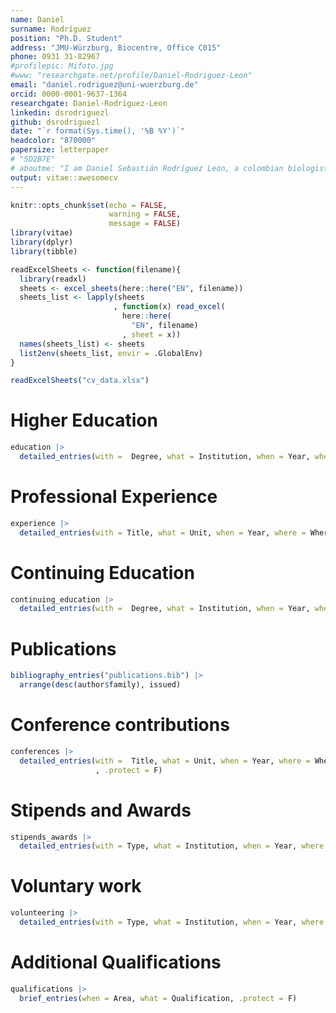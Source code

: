 ```yaml
---
name: Daniel
surname: Rodríguez
position: "Ph.D. Student"
address: "JMU-Würzburg, Biocentre, Office C015"
phone: 0931 31-82967
#profilepic: Mifoto.jpg
#www: "researchgate.net/profile/Daniel-Rodriguez-Leon"
email: "daniel.rodriguez@uni-wuerzburg.de"
orcid: 0000-0001-9637-1364
researchgate: Daniel-Rodriguez-Leon
linkedin: dsrodriguezl
github: dsrodriguezl
date: "`r format(Sys.time(), '%B %Y')`"
headcolor: "870000"
papersize: letterpaper
# "5D2B7E"
# aboutme: "I am Daniel Sebastián Rodríguez León, a colombian biologist with a great interest in Behavioral and Chemical Ecology, in particular towards the study of Social Organization and Evolution, as well as Animal Communication."
output: vitae::awesomecv
---
```


```r
knitr::opts_chunk$set(echo = FALSE,
                      warning = FALSE,
                      message = FALSE)
library(vitae)
library(dplyr)
library(tibble)

readExcelSheets <- function(filename){
  library(readxl)
  sheets <- excel_sheets(here::here("EN", filename))
  sheets_list <- lapply(sheets
                       , function(x) read_excel(
                         here::here(
                           "EN", filename)
                         , sheet = x))
  names(sheets_list) <- sheets
  list2env(sheets_list, envir = .GlobalEnv)
}

readExcelSheets("cv_data.xlsx")
```

# Higher Education

```r
education |> 
  detailed_entries(with =  Degree, what = Institution, when = Year, where = Where, why = detail, .protect = F)
```

# Professional Experience

```r
experience |> 
  detailed_entries(with = Title, what = Unit, when = Year, where = Where, why = detail, .protect = F)
```

# Continuing Education

```r
continuing_education |> 
  detailed_entries(with =  Degree, what = Institution, when = Year, where = Where, why = detail, .protect = F)
```

# Publications

```r
bibliography_entries("publications.bib") |>
  arrange(desc(author$family), issued)
```

# Conference contributions

```r
conferences |> 
  detailed_entries(with =  Title, what = Unit, when = Year, where = Where, why = detail
                   , .protect = F)
```

# Stipends and Awards

```r
stipends_awards |>  
  detailed_entries(with = Type, what = Institution, when = Year, where = Where, .protect = F)

```

# Voluntary work

```r
volunteering |>  
  detailed_entries(with = Type, what = Institution, when = Year, where = Where, .protect = F)

```


# Additional Qualifications

```r
qualifications |> 
  brief_entries(when = Area, what = Qualification, .protect = F)
```

